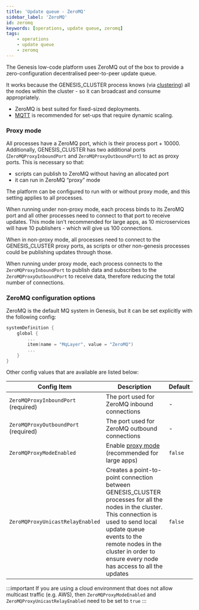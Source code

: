 ```yaml
---
title: 'Update queue - ZeroMQ'
sidebar_label: 'ZeroMQ'
id: zeromq
keywords: [operations, update queue, zeromq]
tags:
    - operations
    - update queue
    - zeromq
---
```


The Genesis low-code platform uses ZeroMQ out of the box to provide a zero-configuration decentralised peer-to-peer update queue.

It works because the GENESIS_CLUSTER process knows (via [clustering](../../../operations/clustering/overview/)) all the nodes within the cluster - so it can broadcast and consume appropriately.

- ZeroMQ is best suited for fixed-sized deployments.
- [MQTT](03_mqtt.mdx) is recommended for set-ups that require dynamic scaling.

### Proxy mode
All processes have a ZeroMQ port, which is their process port + 10000. Additionally, GENESIS_CLUSTER has two additional ports (`ZeroMQProxyInboundPort` and `ZeroMQProxyOutboundPort`) to act as proxy ports. This is necessary so that:

 - scripts can publish to ZeroMQ without having an allocated port
 - it can run in ZeroMQ “proxy” mode

The platform can be configured to run with or without proxy mode, and this setting applies to all processes.

When running under non-proxy mode, each process binds to its ZeroMQ port and all other processes need to connect to that port to receive updates. This mode isn't recommended for large apps, as 10 microservices will have 10 publishers - which will give us 100 connections.

When in non-proxy mode, all processes need to connect to the GENESIS_CLUSTER proxy ports, as scripts or other non-genesis processes could be publishing updates through those.

When running under proxy mode, each process connects to the `ZeroMQProxyInboundPort` to publish data and subscribes to the `ZeroMQProxyOutboundPort` to receive data, therefore reducing the total number of connections.

### ZeroMQ configuration options

ZeroMQ is the default MQ system in Genesis, but it can be set explicitly with the following config:

```kotlin {title="genesis-system-definition.kts"}
systemDefinition {
    global {
        ...
        item(name = "MqLayer", value = "ZeroMQ")
        ...
    }
}
```

Other config values that are available are listed below:

| Config Item | Description | Default |
| --- | --- | --- |
| `ZeroMQProxyInboundPort` (required) | The port used for ZeroMQ inbound connections | - |
| `ZeroMQProxyOutboundPort` (required) | The port used for ZeroMQ outbound connections | - |
| `ZeroMQProxyModeEnabled` | Enable [proxy mode](#proxy-mode) (recommended for large apps) | `false` |
| `ZeroMQProxyUnicastRelayEnabled` | Creates a point-to-point connection between GENESIS_CLUSTER processes for all the nodes in the cluster. This connection is used to send local update queue events to the remote nodes in the cluster in order to ensure every node has access to all the updates | `false` |

:::important
If you are using a cloud environment that does not allow multicast traffic (e.g. AWS), then  `ZeroMQProxyModeEnabled` and `ZeroMQProxyUnicastRelayEnabled` need to be set to `true`
:::
